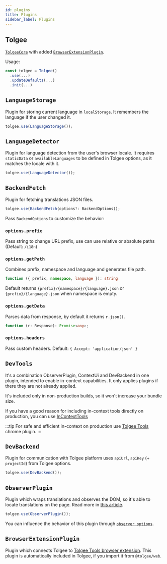 ```yaml
---
id: plugins
title: Plugins
sidebar_label: Plugins
---
```


## Tolgee

[`TolgeeCore`](../core_package/tolgee#tolgeecore) with added [`BrowserExtensionPlugin`](./plugins#browserextensionplugin).

Usage:

```ts
const tolgee = Tolgee()
  .use(...)
  .updateDefaults(...)
  .init(...)
```

## `LanguageStorage`

Plugin for storing current language in `localStorage`. It remembers the language if the user changed it.

```ts
tolgee.use(LanguageStorage());
```

## `LanguageDetector`

Plugin for language detection from the user's browser locale. It requires `staticData` or `availableLanguages` to be defined in Tolgee options, as it matches the locale with it.

```ts
tolgee.use(LanguageDetector());
```

## `BackendFetch`

Plugin for fetching translations JSON files.

```ts
tolgee.use(BackendFetch(options?: BackendOptions));
```

Pass `BackendOptions` to customize the behavior:

### `options.prefix`

Pass string to change URL prefix, use can use relative or absolute paths (Default: `/i18n`)

### `options.getPath`

Combines prefix, namespace and language and generates file path.

```ts
function ({ prefix, namespace, language }): string
```

Default returns `{prefix}/{namespace}/{language}.json` or `{prefix}/{language}.json` when namespace is empty.

### `options.getData`

Parses data from response, by default it returns `r.json()`.

```ts
function (r: Response): Promise<any>;
```

### `options.headers`

Pass custom headers. Default: `{ Accept: 'application/json' }`

## `DevTools`

It's a combination ObserverPlugin, ContextUi and DevBackend in one plugin, intended to enable in-context capabilities. It only applies plugins if there they are not already applied.

It's included only in non-production builds, so it won't increase your bundle size.

If you have a good reason for including in-context tools directly on production, you can use [InContextTools](./tools)

:::tip
For safe and efficient in-context on production use [Tolgee Tools](https://chrome.google.com/webstore/detail/tolgee-tools/hacnbapajkkfohnonhbmegojnddagfnj) chrome plugin.
:::

## `DevBackend`

Plugin for communication with Tolgee platform uses `apiUrl`, `apiKey` (+ `projectId`) from Tolgee options.

```ts
tolgee.use(DevBackend());
```

## `ObserverPlugin`

Plugin which wraps translations and observes the DOM, so it's able to locate translations on the page. Read more in [this article](/blog/2021/12/17/invisible-characters-for-better-localization).

```ts
tolgee.use(ObserverPlugin());
```

You can influence the behavior of this plugin through [`observer options`](../core_package/observer-options).


## `BrowserExtensionPlugin`

Plugin which connects Tolgee to [Tolgee Tools browser extension](https://chrome.google.com/webstore/detail/tolgee-tools/hacnbapajkkfohnonhbmegojnddagfnj). This plugin is automatically included in Tolgee, if you import it from `@tolgee/web`.

